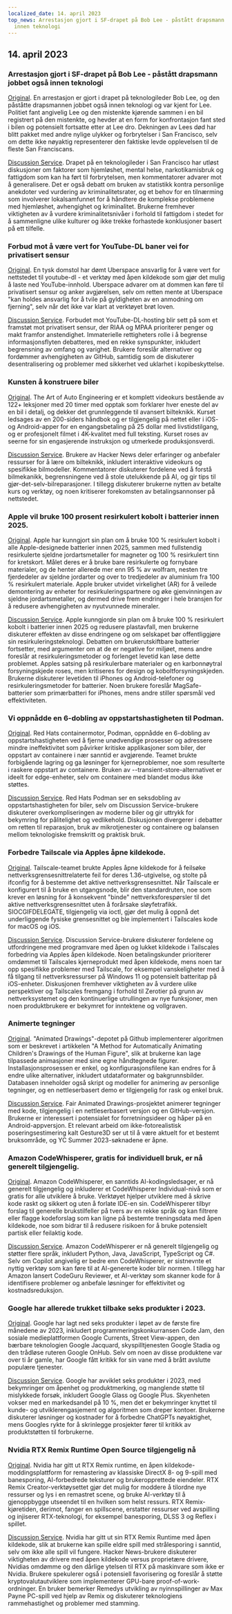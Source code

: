 ```yaml
---
localized_date: 14. april 2023
top_news: Arrestasjon gjort i SF-drapet på Bob Lee - påstått drapsmann jobbet også
  innen teknologi
---
```




<CallToAction />

<Steps>

## 14. april 2023

### Arrestasjon gjort i SF-drapet på Bob Lee - påstått drapsmann jobbet også innen teknologi

[Original](https://missionlocal.org/2023/04/bob-lee-killing-arrest-made-san-francisco/).
En arrestasjon er gjort i drapet på teknologileder Bob Lee, og den påståtte drapsmannen jobbet også innen teknologi og var kjent for Lee. Politiet fant angivelig Lee og den mistenkte kjørende sammen i en bil registrert på den mistenkte, og hevder at en form for konfrontasjon fant sted i bilen og potensielt fortsatte etter at Lee dro. Dekningen av Lees død har blitt pakket med andre nylige ulykker og forbrytelser i San Francisco, selv om dette ikke nøyaktig representerer den faktiske levde opplevelsen til de fleste San Franciscans.

[Discussion Service](http://news.ycombinator.com/item?id=35555525).
Drapet på en teknologileder i San Francisco har utløst diskusjoner om faktorer som hjemløshet, mental helse, narkotikamisbruk og fattigdom som kan ha ført til forbrytelsen, men kommentatorer advarer mot å generalisere. Det er også debatt om bruken av statistikk kontra personlige anekdoter ved vurdering av kriminalitetsrater, og et behov for en tilnærming som involverer lokalsamfunnet for å håndtere de komplekse problemene med hjemløshet, avhengighet og kriminalitet. Brukerne fremhever viktigheten av å vurdere kriminalitetsnivåer i forhold til fattigdom i stedet for å sammenligne ulike kulturer og ikke trekke forhastede konklusjoner basert på ett tilfelle.

### Forbud mot å være vert for YouTube-DL baner vei for privatisert sensur

[Original](https://torrentfreak.com/youtube-dl-hosting-ban-paves-the-way-to-privatized-censorship-230411/).
En tysk domstol har dømt Uberspace ansvarlig for å være vert for nettstedet til youtube-dl - et verktøy med åpen kildekode som gjør det mulig å laste ned YouTube-innhold. Uberspace advarer om at dommen kan føre til privatisert sensur og anker avgjørelsen, selv om retten mente at Uberspace "kan holdes ansvarlig for å tvile på gyldigheten av en anmodning om fjerning", selv når det ikke var klart at verktøyet brøt loven.

[Discussion Service](http://news.ycombinator.com/item?id=35553337).
Forbudet mot YouTube-DL-hosting blir sett på som et framstøt mot privatisert sensur, der RIAA og MPAA prioriterer penger og makt framfor anstendighet. Immaterielle rettigheters rolle i å begrense informasjonsflyten debatteres, med en rekke synspunkter, inkludert begrensning av omfang og varighet. Brukere foreslår alternativer og fordømmer avhengigheten av GitHub, samtidig som de diskuterer desentralisering og problemer med sikkerhet ved uklarhet i kopibeskyttelse.

### Kunsten å konstruere biler

[Original](https://www.howacarworks.com/video-course).
The Art of Auto Engineering er et komplett videokurs bestående av 122+ leksjoner med 20 timer med opptak som forklarer hver eneste del av en bil i detalj, og dekker det grunnleggende til avansert bilteknikk. Kurset ledsages av en 200-siders håndbok og er tilgjengelig på nettet eller i iOS- og Android-apper for en engangsbetaling på 25 dollar med livstidstilgang, og er profesjonelt filmet i 4K-kvalitet med full teksting. Kurset roses av seerne for sin engasjerende instruksjon og utmerkede produksjonsverdi.

[Discussion Service](http://news.ycombinator.com/item?id=35552393).
Brukere av Hacker News deler erfaringer og anbefaler ressurser for å lære om bilteknikk, inkludert interaktive videokurs og spesifikke bilmodeller. Kommentatorer diskuterer fordelene ved å forstå bilmekanikk, begrensningene ved å stole utelukkende på AI, og gir tips til gjør-det-selv-bilreparasjoner. I tillegg diskuterer brukerne nytten av betalte kurs og verktøy, og noen kritiserer forekomsten av betalingsannonser på nettstedet.

### Apple vil bruke 100 prosent resirkulert kobolt i batterier innen 2025.

[Original](https://www.apple.com/newsroom/2023/04/apple-will-use-100-percent-recycled-cobalt-in-batteries-by-2025/).
Apple har kunngjort sin plan om å bruke 100 % resirkulert kobolt i alle Apple-designede batterier innen 2025, sammen med fullstendig resirkulerte sjeldne jordartsmetaller for magneter og 100 % resirkulert tinn for kretskort. Målet deres er å bruke bare resirkulerte og fornybare materialer, og de henter allerede mer enn 95 % av wolfram, nesten tre fjerdedeler av sjeldne jordarter og over to tredjedeler av aluminium fra 100 % resirkulert materiale. Apple bruker utvidet virkelighet (AR) for å veilede demontering av enheter for resirkuleringspartnere og øke gjenvinningen av sjeldne jordartsmetaller, og dermed drive frem endringer i hele bransjen for å redusere avhengigheten av nyutvunnede mineraler.

[Discussion Service](http://news.ycombinator.com/item?id=35554270).
Apple kunngjorde sin plan om å bruke 100 % resirkulert kobolt i batterier innen 2025 og redusere plastavfall, men brukerne diskuterer effekten av disse endringene og om selskapet bør offentliggjøre sin resirkuleringsteknologi. Debatten om brukerutskiftbare batterier fortsetter, med argumenter om at de er negative for miljøet, mens andre foreslår at resirkuleringsmetoder og forlenget levetid kan løse dette problemet. Apples satsing på resirkulerbare materialer og en karbonnøytral forsyningskjede roses, men kritiseres for design og koboltforsyningskjeden. Brukerne diskuterer levetiden til iPhones og Android-telefoner og resirkuleringsmetoder for batterier. Noen brukere foreslår MagSafe-batterier som primærbatteri for iPhones, mens andre stiller spørsmål ved effektiviteten.

### Vi oppnådde en 6-dobling av oppstartshastigheten til Podman.

[Original](https://www.redhat.com/sysadmin/speed-containers-podman-raspberry-pi).
Red Hats containermotor, Podman, oppnådde en 6-dobling av oppstartshastigheten ved å fjerne unødvendige prosesser og adressere mindre ineffektivitet som påvirker kritiske applikasjoner som biler, der oppstart av containere i nær sanntid er avgjørende. Teamet brukte forbigående lagring og ga løsninger for kjerneproblemer, noe som resulterte i raskere oppstart av containere. Bruken av --transient-store-alternativet er ideelt for edge-enheter, selv om containere med blandet modus ikke støttes.

[Discussion Service](http://news.ycombinator.com/item?id=35551830).
Red Hats Podman ser en seksdobling av oppstartshastigheten for biler, selv om Discussion Service-brukere diskuterer overkompliseringen av moderne biler og gir uttrykk for bekymring for pålitelighet og vedlikehold. Diskusjonen divergerer i debatter om retten til reparasjon, bruk av mikrotjenester og containere og balansen mellom teknologiske fremskritt og praktisk bruk.

### Forbedre Tailscale via Apples åpne kildekode.

[Original](https://tailscale.dev/blog/darwin-spelunking).
Tailscale-teamet brukte Apples åpne kildekode for å feilsøke nettverksgrensesnittrelaterte feil for deres 1.36-utgivelse, og stolte på ifconfig for å bestemme det aktive nettverksgrensesnittet. Når Tailscale er konfigurert til å bruke en utgangsnode, blir den standardruten, noe som krever en løsning for å konsekvent "binde" nettverksforespørsler til det aktive nettverksgrensesnittet uten å forårsake sløyfetrafikk. SIOCGIFDELEGATE, tilgjengelig via ioctl, gjør det mulig å oppnå det underliggende fysiske grensesnittet og ble implementert i Tailscales kode for macOS og iOS.

[Discussion Service](http://news.ycombinator.com/item?id=35559124).
Discussion Service-brukere diskuterer fordelene og utfordringene med programvare med åpen og lukket kildekode i Tailscales forbedring via Apples åpen kildekode. Noen betalingskunder prioriterer omdømmet til Tailscales kjerneprodukt med åpen kildekode, mens noen tar opp spesifikke problemer med Tailscale, for eksempel vanskeligheter med å få tilgang til nettverksressurser på Windows 11 og potensielt batteritap på iOS-enheter. Diskusjonen fremhever viktigheten av å vurdere ulike perspektiver og Tailscales fremgang i forhold til Zerotier på grunn av nettverksystemet og den kontinuerlige utrullingen av nye funksjoner, men noen produktbrukere er bekymret for inntektene og vollgraven.

### Animerte tegninger

[Original](https://fairanimateddrawings.com/site/home).
"Animated Drawings"-depotet på Github implementerer algoritmen som er beskrevet i artikkelen "A Method for Automatically Animating Children's Drawings of the Human Figure", slik at brukerne kan lage tilpassede animasjoner med sine egne håndtegnede figurer. Installasjonsprosessen er enkel, og konfigurasjonsfilene kan endres for å endre ulike alternativer, inkludert utdataformater og bakgrunnsbilder. Databasen inneholder også skript og modeller for animering av personlige tegninger, og en nettleserbasert demo er tilgjengelig for rask og enkel bruk.

[Discussion Service](http://news.ycombinator.com/item?id=35561203).
Fair Animated Drawings-prosjektet animerer tegninger med kode, tilgjengelig i en nettleserbasert versjon og en GitHub-versjon. Brukerne er interessert i potensialet for forretningsideer og håper på en Android-appversjon. Et relevant arbeid om ikke-fotorealistisk poseringsestimering kalt Gesture3D ser ut til å være aktuelt for et bestemt bruksområde, og YC Summer 2023-søknadene er åpne.

### Amazon CodeWhisperer, gratis for individuell bruk, er nå generelt tilgjengelig.

[Original](https://aws.amazon.com/blogs/aws/amazon-codewhisperer-free-for-individual-use-is-now-generally-available/).
Amazon CodeWhisperer, en sanntids AI-kodingsledsager, er nå generelt tilgjengelig og inkluderer et CodeWhisperer Individual-nivå som er gratis for alle utviklere å bruke. Verktøyet hjelper utviklere med å skrive kode raskt og sikkert og uten å forlate IDE-en sin. CodeWhisperer tilbyr forslag til generelle brukstilfeller på tvers av en rekke språk og kan filtrere eller flagge kodeforslag som kan ligne på bestemte treningsdata med åpen kildekode, noe som bidrar til å redusere risikoen for å bruke potensielt partisk eller feilaktig kode.

[Discussion Service](http://news.ycombinator.com/item?id=35554460).
Amazon CodeWhisperer er nå generelt tilgjengelig og støtter flere språk, inkludert Python, Java, JavaScript, TypeScript og C#. Selv om Copilot angivelig er bedre enn CodeWhisperer, er sistnevnte et nyttig verktøy som kan føre til at AI-genererte koder blir normen. I tillegg har Amazon lansert CodeGuru Reviewer, et AI-verktøy som skanner kode for å identifisere problemer og anbefale løsninger for effektivitet og kostnadsreduksjon.

### Google har allerede trukket tilbake seks produkter i 2023.

[Original](https://toolhub.tech/blog/Google-2023-Shutdown-Spree-6-Products-Pulled-in-Just-4-Months/).
Google har lagt ned seks produkter i løpet av de første fire månedene av 2023, inkludert programmeringskonkurransen Code Jam, den sosiale medieplattformen Google Currents, Street View-appen, den bærbare teknologien Google Jacquard, skyspilltjenesten Google Stadia og den trådløse ruteren Google OnHub. Selv om noen av disse produktene var over ti år gamle, har Google fått kritikk for sin vane med å brått avslutte populære tjenester.

[Discussion Service](http://news.ycombinator.com/item?id=35553421).
Google har avviklet seks produkter i 2023, med bekymringer om åpenhet og produktmerking, og manglende støtte til mislykkede forsøk, inkludert Google Glass og Google Plus. Skyenheten vokser med en markedsandel på 10 %, men det er bekymringer knyttet til kunde- og utviklerengasjement og algoritmen som dreper kontoer. Brukerne diskuterer løsninger og kostnader for å forbedre ChatGPTs nøyaktighet, mens Googles rykte for å skrinlegge prosjekter fører til kritikk av produktstøtten til forbrukerne.

### Nvidia RTX Remix Runtime Open Source tilgjengelig nå

[Original](https://www.nvidia.com/en-us/geforce/news/rtx-remix-runtime-open-source-download/).
Nvidia har gitt ut RTX Remix runtime, en åpen kildekode-moddingsplattform for remastering av klassiske DirectX 8- og 9-spill med banesporing, AI-forbedrede teksturer og brukeropprettede eiendeler. RTX Remix Creator-verktøysettet gjør det mulig for moddere å tilordne nye ressurser og lys i en remastret scene, og bruke AI-verktøy til å gjenoppbygge utseendet til en hvilken som helst ressurs. RTX Remix-kjøretiden, derimot, fanger en spillscene, erstatter ressurser ved avspilling og injiserer RTX-teknologi, for eksempel banesporing, DLSS 3 og Reflex i spillet.

[Discussion Service](http://news.ycombinator.com/item?id=35552378).
Nvidia har gitt ut sin RTX Remix Runtime med åpen kildekode, slik at brukerne kan spille eldre spill med strålesporing i sanntid, selv om ikke alle spill vil fungere. Hacker News-brukere diskuterer viktigheten av drivere med åpen kildekode versus proprietære drivere, Nvidias omdømme og den dårlige ytelsen til RTX på maskinvare som ikke er Nvidia. Brukere spekulerer også i potensiell favorisering og foreslår å støtte kryptovalutautviklere som implementerer GPU-bare proof-of-work-ordninger. En bruker bemerker Remedys utvikling av nyinnspillinger av Max Payne PC-spill ved hjelp av Remix og diskuterer teknologiens rammehastighet og problemer med stamming.

</Steps>

